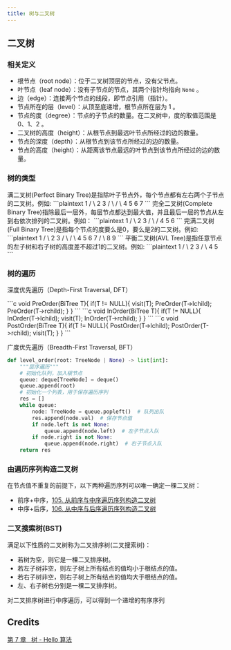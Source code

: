 ```yaml
---
title: 树与二叉树
---
```



## 二叉树

### 相关定义

- 根节点（root node）：位于二叉树顶层的节点，没有父节点。
- 叶节点（leaf node）：没有子节点的节点，其两个指针均指向 `None` 。
- 边（edge）：连接两个节点的线段，即节点引用（指针）。
- 节点所在的层（level）：从顶至底递增，根节点所在层为 1 。
- 节点的度（degree）：节点的子节点的数量。在二叉树中，度的取值范围是 0、1、2 。
- 二叉树的高度（height）：从根节点到最远叶节点所经过的边的数量。
- 节点的深度（depth）：从根节点到该节点所经过的边的数量。
- 节点的高度（height）：从距离该节点最远的叶节点到该节点所经过的边的数量。

### 树的类型

<Tabs>
  <TabItem label="满二叉树">
    满二叉树(Perfect Binary Tree)是指除叶子节点外，每个节点都有左右两个子节点的二叉树。例如:
    ```plaintext
                1
              /   \
             2     3
            / \   / \
           4   5 6   7
    ```
  </TabItem>
  <TabItem label="完全二叉树">
    完全二叉树(Complete Binary Tree)指除最后一层外，每层节点都达到最大值，并且最后一层的节点从左到右依次排列的二叉树。例如：
    ```plaintext
                1
              /   \
             2     3
            / \   /
           4   5 6
    ```
  </TabItem>
  <TabItem label="完满二叉树">
    完满二叉树(Full Binary Tree)是指每个节点的度要么是0，要么是2的二叉树。例如:
    ```plaintext
                1
              /   \
             2     3
            / \   / \
           4   5 6   7
              / \
             8   9
    ```
    </TabItem>
    <TabItem label="平衡二叉树">
    平衡二叉树(AVL Tree)是指任意节点的左子树和右子树的高度差不超过1的二叉树。例如:
    ```plaintext
                1
              /   \
             2     3
            / \
           4   5
    ```
    </TabItem>
</Tabs>


### 树的遍历

深度优先遍历（Depth-First Traversal, DFT）

<Tabs>
  <TabItem label="PreOrder">
    ```c
    void PreOrder(BiTree T){
        if(T != NULL){
            visit(T);
            PreOrder(T->lchild);
            PreOrder(T->rchild);
        }
    }
    ```
  </TabItem>
  <TabItem label="InOrder">
    ```c
    void InOrder(BiTree T){
        if(T != NULL){
            InOrder(T->lchild);
            visit(T);
            InOrder(T->rchild);
        }
    }
    ```
  </TabItem>
    <TabItem label="PostOrder">
        ```c
        void PostOrder(BiTree T){
            if(T != NULL){
                PostOrder(T->lchild);
                PostOrder(T->rchild);
                visit(T);
            }
        }
        ```
    </TabItem>
</Tabs>


广度优先遍历（Breadth-First Traversal, BFT）

```python
def level_order(root: TreeNode | None) -> list[int]:
    """层序遍历"""
    # 初始化队列，加入根节点
    queue: deque[TreeNode] = deque()
    queue.append(root)
    # 初始化一个列表，用于保存遍历序列
    res = []
    while queue:
        node: TreeNode = queue.popleft()  # 队列出队
        res.append(node.val)  # 保存节点值
        if node.left is not None:
            queue.append(node.left)  # 左子节点入队
        if node.right is not None:
            queue.append(node.right)  # 右子节点入队
    return res
```

### 由遍历序列构造二叉树

在节点值不重复的前提下，以下两种遍历序列可以唯一确定一棵二叉树：

- 前序+中序，[105. 从前序与中序遍历序列构造二叉树](https://leetcode.cn/problems/construct-binary-tree-from-preorder-and-inorder-traversal)
- 中序+后序，[106. 从中序与后序遍历序列构造二叉树](https://leetcode.cn/problems/construct-binary-tree-from-inorder-and-postorder-traversal)

### 二叉搜索树(BST)

满足以下性质的二叉树称为二叉排序树(二叉搜索树)：

- 若树为空，则它是一棵二叉排序树。
- 若左子树非空，则左子树上所有结点的值均小于根结点的值。
- 若右子树非空，则右子树上所有结点的值均大于根结点的值。
- 左、右子树也分别是一棵二叉排序树。

对二叉排序树进行中序遍历，可以得到一个递增的有序序列




## Credits

[第 7 章   树 - Hello 算法](https://www.hello-algo.com/chapter_tree/)
